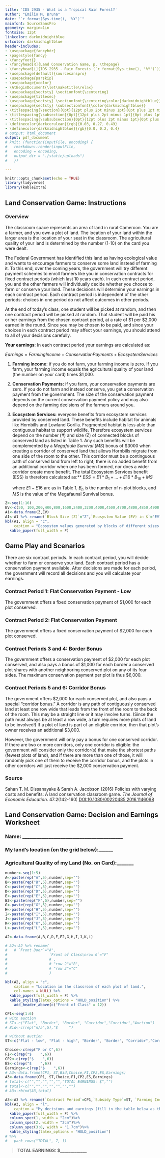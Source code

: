 ```yaml
---
title: 'IDS 2935 - What is a Tropical Rain Forest?'
author: "Emilio M. Bruna"
date: "`r format(Sys.time(), '%Y')`"
mainfont: SourceSansPro
geometry: margin=1in
fontsize: 12pt
linkcolor: darkmidnightblue
urlcolor: darkmidnightblue
header-includes:
- \usepackage{fancyhdr}
- \pagestyle{fancy}
- \fancyfoot{}
- \fancyhead[R]{Land Conservation Game, p. \thepage}
- \fancyhead[L]{IDS 2935 - Rain Forests (`r format(Sys.time(), '%Y')`)}
- \usepackage[default]{sourcesanspro}
- \usepackage{parskip}
- \usepackage{xcolor}
- \AtBeginDocument{\let\maketitle\relax}
- \usepackage{sectsty} \sectionfont{\centering}
- \usepackage{titlesec}
- \usepackage{sectsty} \sectionfont{\centering\color{darkmidnightblue}}
- \usepackage{sectsty} \subsectionfont{\color{darkmidnightblue}}
- \titlespacing{\section}{0pt}{12pt plus 2pt minus 1pt}{0pt plus 1pt minus 1pt}
- \titlespacing{\subsection}{0pt}{12pt plus 2pt minus 1pt}{0pt plus 1pt minus 1pt}
- \titlespacing{\subsubsection}{0pt}{12pt plus 2pt minus 1pt}{0pt plus 1pt minus 1pt}
- \definecolor{darkcerulean}{rgb}{0.03, 0.27, 0.49}
- \definecolor{darkmidnightblue}{rgb}{0.0, 0.2, 0.4}
# output: html_document
output: pdf_document
# knit: (function(inputFile, encoding) {
#   rmarkdown::render(inputFile,
#   encoding = encoding,
#   output_dir = "./static/uploads")
#   })

---
```


```r
knitr::opts_chunk$set(echo = TRUE)
library(tidyverse)
library(kableExtra)
```

## Land Conservation Game: Instructions
\vspace{0.3cm} 
### Overview  

The classroom space represents an area of land in rural Cameroon. You are a farmer, and you own a plot of land. The location of your land within the larger area is the location of your seat in the classroom. The agricultural quality of your land is determined by the number (1-10) on the card you were dealt.

The Federal Government has identified this land as having ecological value and wants to encourage farmers to conserve some land instead of farming it. To this end, over the coming years, the government will try different payment schemes to enroll farmers like you in conservation contracts for fixed contract periods (which last 10 years each). In each contract period, you and the other farmers will individually decide whether you choose to farm or conserve your land. These decisions will determine your earnings in each contract period. Each contract period is independent of the other periods: choices in one period do not affect outcomes in other periods.

At the end of today’s class, one student will be picked at random, and then one contract period will be picked at random. That student will be paid his or her earnings from the chosen contract period, at a rate of \$1 per \$2,000 earned in the round. Since you may be chosen to be paid, and since your choices in each contract period may affect your earnings, you should attend to all of your decisions carefully.

**Your earnings:** In each contract period your earnings are calculated as:  

$Earnings = Farming Income + Conservation Payments + Ecosystem Services$  


1. **Farming Income:** if you do not farm, your farming income is zero. If you farm, your farming income equals the agricultural quality of your land (the number on your card) times \$1,000.  

2. **Conservation Payments:** if you farm, your conservation payments are zero. If you do not farm and instead conserve, you get a conservation payment from the government. The size of the conservation payment depends on the current conservation payment policy and may also depend on the farming decisions of the farmers around you.

3. **Ecosystem Services:** everyone benefits from ecosystem services provided by conserved land. These benefits include habitat for animals like Hornbills and Lowland Gorilla. Fragmented habitat is less able than contiguous habitat to support wildlife. Therefore ecosystem services depend on the number (#) and size (Z) of connected blocks of conserved land as listed in Table 1. Any such benefits will be complemented by a _Megafaula Survival_ ($MS$) bonus of \$3000 when creating a corridor of conserved land that allows Hornbills migrate from one side of the room to the other. This corridor must be a continguous path of conserved land from left to right; there is no added benefit from an additional corridor when one has been formed, nor does a wider corridor create more benefit. The total Ecosystem Services benefit (ESS) is therefore calculated as:** $ESS = E1*B_1 + … + E16*B_16 + MS$

    where $E1-E16$ are as in Table 1, $B_n$ is the number of n-plot blocks, and $MS$ is the value of the Megafaunal Survival bonus.

```r

Z<-seq(1:16)
EV<-c(50, 100,200,400,800,1600,2400,3200,4000,4500,4700,4800,4850,4900,4950,5000)
A1<-data.frame(Z,EV)
A1<-A1 %>% rename(`Block Size (Z)`="Z",`Ecosystem Value (EV) in $`="EV", ) 
kbl(A1, align = "c",
    caption = "Ecosystem values generated by blocks of different sizes.") %>%
  kable_paper(full_width = F)

```

## Game Play and Scenarios

There are six contract periods. In each contract period, you will decide whether to farm or conserve your land. Each contract period has a conservation payment available. After decisions are made for each period, the government will record all decisions and you will calculate your earnings.

### Contract Period 1: Flat Conservation Payment - Low

The government offers a fixed conservation payment of \$1,000 for each plot conserved.

### Contract Period 2: Flat Conservation Payment

The government offers a fixed conservation payment of \$2,000 for each plot conserved.

### Contract Periods 3 and 4: Border Bonus  

The government offers a conservation payment of \$2,000 for each plot conserved, and also pays a bonus of \$1,000 for each border a conserved plot shares with another neighboring conserved plot on any of its four sides. The maximum conservation payment per plot is thus \$6,000.

### Contract Periods 5 and 6: Corridor Bonus

The government offers \$2,000 for each conserved plot, and also pays a special “corridor bonus.” A corridor is any path of contiguously conserved land at least one row wide that leads from the front of the room to the back of the room. This may be a straight line or it may involve turns. (Since the path must always be at least a row wide, a turn requires more plots of land to be involved!) If a plot of land is part of an eligible corridor, then that plot’s owner receives an additional \$3,000.

However, the government will only pay a bonus for one conserved corridor. If there are two or more corridors, only one corridor is eligible: the government will consider only the corridor(s) that make the shortest paths (fewest plots of land), and if there are more than one of those, it will randomly pick one of them to receive the corridor bonus, and the plots in other corridors will just receive the \$2,000 conservation payment.

<!-- ### Contract Period 6: Auction [_NB: we are unlikely to get to this contract period_] -->

<!-- Farmers submit bids that represent the payment they would accept to conserve their land. The government takes the lowest 50% of the bids. (If there is a tie at the winning bid, it will be broken randomly.) For each successful bid, the farmer conserves his or her land and receives a subsidy payment equal to his or her bid. Farmers who submit rejected bids farm their land. -->



### Source

Sahan T. M. Dissanayake & Sarah A. Jacobson (2016) Policies with varying costs and benefits: A land conservation classroom game. *The Journal of Economic Education*. 47:2(142-160) [DOI:10.1080/00220485.2016.1146098](https://www.tandfonline.com/doi/full/10.1080/00220485.2016.1146098)


\newpage
## Land Conservation Game: Decision and Earnings Worksheet
\vspace{0.25cm} 
### Name: __________________________________________
### My land's location (on the grid below):______
### Agricultural Quality of my Land (No. on Card):_______
```r
number<-seq(1:5)
A<-paste(rep("A",5),number,sep="")
B<-paste(rep("B",5),number,sep="")
C<-paste(rep("C",5),number,sep="")
D<-paste(rep("D",5),number,sep="")
E<-paste(rep("E",5),number,sep="")
E2<-paste(rep("F",5),number,sep="")
G<-paste(rep("G",5),number,sep="")
H<-paste(rep("H",5),number,sep="")
I<-paste(rep("I",5),number,sep="")
J<-paste(rep("J",5),number,sep="")
K<-paste(rep("K",5),number,sep="")
L<-paste(rep("L",5),number,sep="")

A2<-data.frame(A,B,C,D,E,E2,G,H,I,J,K,L)

# A2<-A2 %>% rename(
#   # `Front Door`="A",
#                   `Front of Class\nrow 6`="F"
#                   # ,
#                   # "row 2"="B",
#                   # "row 3"="C"
#                   ) 

kbl(A2, align = "c",
    caption = "Location in the classroom of each plot of land.",
    col.names = NULL) %>%
  kable_paper(full_width = F) %>%
  kable_styling(latex_options = "HOLD_position") %>% 
    add_header_above(c("Front of Class" = 12))

```
```r

CP1<-seq(1:6)
# with auction
# ST<-c("Flat", "Border", "Border", "Corridor","Corridor","Auction") 
# Bid<-c(rep("n/a",5),"$     ")

# without auction
ST<-c("Flat - low", "Flat - high", "Border", "Border", "Corridor","Corridor")

Choice<-c(rep("F or C",6))
FI<-c(rep("$    ",6))
CP2<-c(rep("$    ",6))
ES<-c(rep("$    ",6))
Earnings<-c(rep("$    ",6))
# A3<-data.frame(CP1, ST,Bid,Choice,FI,CP2,ES,Earnings)
A3<-data.frame(CP1, ST,Choice,FI,CP2,ES,Earnings)
# total<-c("","","","","","TOTAL EARNINGS: $","")
# total<-c("","","","","","","")
# A3<-rbind(A3,total)

A3<-A3 %>% rename(`Contract Period`=CP1,`Subsidy Type`=ST, `Farming Income`=FI,`Conserv. Payment`= CP2,`Ecosyst. Serv.`=ES)
kbl(A3, align = "l",
    caption = "My decisions and earnings (fill in the table below as the contract periods progress):") %>%
  kable_paper(full_width = F) %>% 
  column_spec(1, width = "2cm")%>%
  column_spec(2, width = "2cm")%>%
  column_spec(3:8, width = "1.7cm")%>%
  kable_styling(latex_options = "HOLD_position") 
# %>% 
#   pack_rows("TOTAL", 7, 1) 

```
<!-- \vspace{10cm} -->
  > **TOTAL EARNINGS: $_____________**

